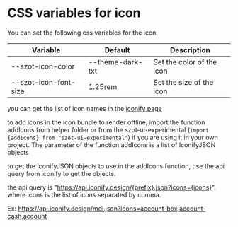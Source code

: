 
<Meta title="Components/Icon/CSS Variables" />

# CSS variables for icon

You can set the following css variables for the icon

| Variable              | Default          | Description               |
| --------------------- | ---------------- | ------------------------- |
| --szot-icon-color     | --theme-dark-txt | Set the color of the icon |
| --szot-icon-font-size | 1.25rem          | Set the size of the icon  |

you can get the list of icon names in the [iconify page](https://icon-sets.iconify.design/)

to add icons in the icon bundle to render offline, import the function addIcons from helper folder
or from the szot-ui-experimental (`import {addIcons} from "szot-ui-experimental"`) if you are using
it in your own project. The parameter of the function addIcons is a list of IconifyJSON objects

to get the IconifyJSON objects to use in the addIcons function, use the api query from iconify to
get the objects.

the api query is "https://api.iconify.design/{prefix}.json?icons={icons}", where icons is the list
of icons separated by comma.

Ex: https://api.iconify.design/mdi.json?icons=account-box,account-cash,account
